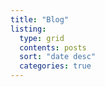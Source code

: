 ```yaml
---
title: "Blog"
listing:
  type: grid
  contents: posts
  sort: "date desc"
  categories: true
---
```

